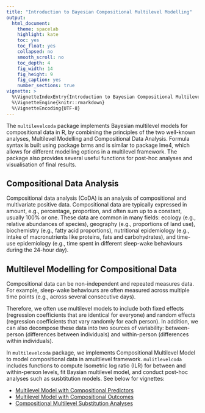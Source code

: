 ```yaml
---
title: "Introduction to Bayesian Compositional Multilevel Modelling"
output: 
  html_document:
    theme: spacelab
    highlight: kate
    toc: yes
    toc_float: yes
    collapsed: no
    smooth_scroll: no
    toc_depth: 4
    fig_width: 14
    fig_height: 9
    fig_caption: yes
    number_sections: true
vignette: >
  %\VignetteIndexEntry{Introduction to Bayesian Compositional Multilevel Modelling}
  %\VignetteEngine{knitr::rmarkdown}
  %\VignetteEncoding{UTF-8}
---
```


The `multilevelcoda` package implements Bayesian multilevel models for compositional data in R,
by combining the principles of the two well-known analyses, Multilevel Modelling and Compositional Data Analysis.
Formula syntax is built using package brms and is similar to package lme4, which allows for 
different modelling options in a multilevel framework. The package also provides several useful functions for post-hoc analyses and visualisation of final results.

## Compositional Data Analysis

Compositional data analysis (CoDA) is an analysis of compositional and multivariate positive data.
Compositional data are typically expressed in amount, e.g., percentage, proportion, 
and often sum up to a constant, usually 100% or one. These data are common in many fields:
ecology (e.g., relative abundances of species), geography (e.g., proportions of land use), 
biochemistry (e.g., fatty acid proportions), nutritional epidemiology (e.g., intake of macronutrients 
like proteins, fats and carbohydrates), and time-use epidemiology (e.g., time spent in different
sleep-wake behaviours during the 24-hour day).

## Multilevel Modelling for Compositional Data

Compositional data can be non-independent and repeated measures data. For example, sleep-wake 
behaviours are often measured across multiple time points (e.g., across several consecutive days). 

Therefore, we often use multilevel models to include both fixed effects (regression coefficients that are identical for everyone) and random effects (regression coefficients that vary randomly for each person). In addition, we can also decompose these data into two sources of variability:
between-person (differences between individuals) and within-person (differences within individuals).

In `multilevelcoda` package, we implements Compositional Multilevel Model to model compositional data 
in amultilevel framework. `mulitlevelcoda` includes functions to compute Isometric log ratio (ILR) for 
between and within-person levels, fit Baysian multilevel model, 
and conduct post-hoc analyses such as susbtitution models. 
See below for vignettes:

- [Multilevel Model with Compositional Predictors](https://florale.github.io/multilevelcoda/articles/B-composition-MLM.html)
- [Multilevel Model with Compositional Outcomes](https://florale.github.io/multilevelcoda/articles/C-composition-MMLM.html)
- [Compositional Multilevel Substitution Analyses](https://florale.github.io/multilevelcoda/articles/D-substitution.html)